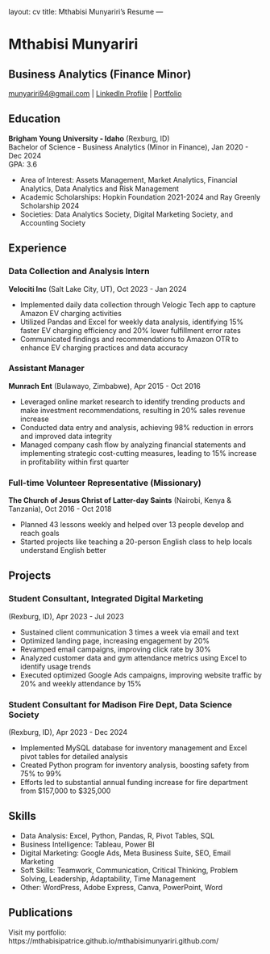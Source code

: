 layout: cv
title: Mthabisi Munyariri's Resume
---

# Mthabisi Munyariri
## Business Analytics (Finance Minor)

<div id="webaddress">
 <a href="mailto:munyariri94@gmail.com">munyariri94@gmail.com</a> |
 <a href="https://www.linkedin.com/in/mthabisimunyariri">LinkedIn Profile</a> |
 <a href="https://mthabisipatrice.github.io/mthabisimunyariri.github.com/">Portfolio</a>
</div>

## Education

**Brigham Young University - Idaho** (Rexburg, ID)  
Bachelor of Science - Business Analytics (Minor in Finance), Jan 2020 - Dec 2024  
GPA: 3.6

- Area of Interest: Assets Management, Market Analytics, Financial Analytics, Data Analytics and Risk Management
- Academic Scholarships: Hopkin Foundation 2021-2024 and Ray Greenly Scholarship 2024
- Societies: Data Analytics Society, Digital Marketing Society, and Accounting Society

## Experience

### Data Collection and Analysis Intern  
**Velociti Inc** (Salt Lake City, UT), Oct 2023 - Jan 2024

- Implemented daily data collection through Velogic Tech app to capture Amazon EV charging activities
- Utilized Pandas and Excel for weekly data analysis, identifying 15% faster EV charging efficiency and 20% lower fulfillment error rates 
- Communicated findings and recommendations to Amazon OTR to enhance EV charging practices and data accuracy

### Assistant Manager  
**Munrach Ent** (Bulawayo, Zimbabwe), Apr 2015 - Oct 2016  

- Leveraged online market research to identify trending products and make investment recommendations, resulting in 20% sales revenue increase
- Conducted data entry and analysis, achieving 98% reduction in errors and improved data integrity
- Managed company cash flow by analyzing financial statements and implementing strategic cost-cutting measures, leading to 15% increase in profitability within first quarter

### Full-time Volunteer Representative (Missionary)  
**The Church of Jesus Christ of Latter-day Saints** (Nairobi, Kenya & Tanzania), Oct 2016 - Oct 2018  

- Planned 43 lessons weekly and helped over 13 people develop and reach goals
- Started projects like teaching a 20-person English class to help locals understand English better

## Projects

### Student Consultant, Integrated Digital Marketing  
(Rexburg, ID), Apr 2023 - Jul 2023

- Sustained client communication 3 times a week via email and text
- Optimized landing page, increasing engagement by 20%  
- Revamped email campaigns, improving click rate by 30%
- Analyzed customer data and gym attendance metrics using Excel to identify usage trends
- Executed optimized Google Ads campaigns, improving website traffic by 20% and weekly attendance by 15%

### Student Consultant for Madison Fire Dept, Data Science Society   
(Rexburg, ID), Apr 2023 - Dec 2024  

- Implemented MySQL database for inventory management and Excel pivot tables for detailed analysis
- Created Python program for inventory analysis, boosting safety from 75% to 99% 
- Efforts led to substantial annual funding increase for fire department from $157,000 to $325,000

## Skills

- Data Analysis: Excel, Python, Pandas, R, Pivot Tables, SQL
- Business Intelligence: Tableau, Power BI  
- Digital Marketing: Google Ads, Meta Business Suite, SEO, Email Marketing
- Soft Skills: Teamwork, Communication, Critical Thinking, Problem Solving, Leadership, Adaptability, Time Management
- Other: WordPress, Adobe Express, Canva, PowerPoint, Word

## Publications

Visit my portfolio: https://mthabisipatrice.github.io/mthabisimunyariri.github.com/